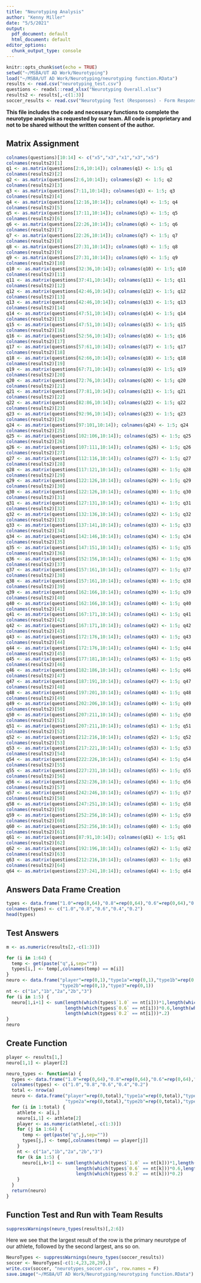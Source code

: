 ---
title: "Neurotyping Analysis"
author: "Kenny Miller"
date: "5/5/2021"
output:
  pdf_document: default
  html_document: default
editor_options:
  chunk_output_type: console
---

```{r setup, include=FALSE}
knitr::opts_chunk$set(echo = TRUE)
setwd("~/MSBA/UT AD Work/Neurotyping")
load("~/MSBA/UT AD Work/Neurotyping/neurotyping function.RData")
results <- read.csv("neurotyping_test.csv")
questions <- readxl::read_xlsx("Neurotyping Overall.xlsx")
results2 <- results[,-c(1:3)]
soccer_results <- read.csv("Neurotyping Test (Responses) - Form Responses 1.csv")
```

**This file includes the code and necessary functions to complete the neurotype analysis as requested by our team. All code is proprietary and not to be shared without the written consent of the author.**


## Matrix Assignment

```{r matrix creation, include=FALSE}
colnames(questions)[10:14] <- c("x5","x3","x1","x3","x5")
colnames(results2)[1]
q1 <- as.matrix(questions[2:6,10:14]); colnames(q1) <- 1:5; q1
colnames(results2)[2]
q2 <- as.matrix(questions[2:6,10:14]); colnames(q2) <- 1:5; q2
colnames(results2)[3]
q3 <- as.matrix(questions[7:11,10:14]); colnames(q3) <- 1:5; q3
colnames(results2)[4]
q4 <- as.matrix(questions[12:16,10:14]); colnames(q4) <- 1:5; q4
colnames(results2)[5]
q5 <- as.matrix(questions[17:11,10:14]); colnames(q5) <- 1:5; q5
colnames(results2)[6]
q6 <- as.matrix(questions[22:26,10:14]); colnames(q6) <- 1:5; q6
colnames(results2)[7]
q7 <- as.matrix(questions[22:26,10:14]); colnames(q7) <- 1:5; q7
colnames(results2)[8]
q8 <- as.matrix(questions[27:31,10:14]); colnames(q8) <- 1:5; q8
colnames(results2)[9]
q9 <- as.matrix(questions[27:31,10:14]); colnames(q9) <- 1:5; q9
colnames(results2)[10]
q10 <- as.matrix(questions[32:36,10:14]); colnames(q10) <- 1:5; q10
colnames(results2)[11]
q11 <- as.matrix(questions[37:41,10:14]); colnames(q11) <- 1:5; q11
colnames(results2)[12]
q12 <- as.matrix(questions[42:46,10:14]); colnames(q12) <- 1:5; q12
colnames(results2)[13]
q13 <- as.matrix(questions[42:46,10:14]); colnames(q13) <- 1:5; q13
colnames(results2)[14]
q14 <- as.matrix(questions[47:51,10:14]); colnames(q14) <- 1:5; q14
colnames(results2)[15]
q15 <- as.matrix(questions[47:51,10:14]); colnames(q15) <- 1:5; q15
colnames(results2)[16]
q16 <- as.matrix(questions[52:56,10:14]); colnames(q16) <- 1:5; q16
colnames(results2)[17]
q17 <- as.matrix(questions[57:61,10:14]); colnames(q17) <- 1:5; q17
colnames(results2)[18]
q18 <- as.matrix(questions[62:66,10:14]); colnames(q18) <- 1:5; q18
colnames(results2)[19]
q19 <- as.matrix(questions[67:71,10:14]); colnames(q19) <- 1:5; q19
colnames(results2)[20]
q20 <- as.matrix(questions[72:76,10:14]); colnames(q20) <- 1:5; q20
colnames(results2)[21]
q21 <- as.matrix(questions[77:81,10:14]); colnames(q21) <- 1:5; q21
colnames(results2)[22]
q22 <- as.matrix(questions[82:86,10:14]); colnames(q22) <- 1:5; q22
colnames(results2)[23]
q23 <- as.matrix(questions[92:96,10:14]); colnames(q23) <- 1:5; q23
colnames(results2)[24]
q24 <- as.matrix(questions[97:101,10:14]); colnames(q24) <- 1:5; q24
colnames(results2)[25]
q25 <- as.matrix(questions[102:106,10:14]); colnames(q25) <- 1:5; q25
colnames(results2)[26]
q26 <- as.matrix(questions[107:111,10:14]); colnames(q26) <- 1:5; q26
colnames(results2)[27]
q27 <- as.matrix(questions[112:116,10:14]); colnames(q27) <- 1:5; q27
colnames(results2)[28]
q28 <- as.matrix(questions[117:121,10:14]); colnames(q28) <- 1:5; q28
colnames(results2)[29]
q29 <- as.matrix(questions[122:126,10:14]); colnames(q29) <- 1:5; q29
colnames(results2)[30]
q30 <- as.matrix(questions[122:126,10:14]); colnames(q30) <- 1:5; q30
colnames(results2)[31]
q31 <- as.matrix(questions[127:131,10:14]); colnames(q31) <- 1:5; q31
colnames(results2)[32]
q32 <- as.matrix(questions[132:136,10:14]); colnames(q32) <- 1:5; q32
colnames(results2)[33]
q33 <- as.matrix(questions[137:141,10:14]); colnames(q33) <- 1:5; q33
colnames(results2)[34]
q34 <- as.matrix(questions[142:146,10:14]); colnames(q34) <- 1:5; q34
colnames(results2)[35]
q35 <- as.matrix(questions[147:151,10:14]); colnames(q35) <- 1:5; q35
colnames(results2)[36]
q36 <- as.matrix(questions[152:156,10:14]); colnames(q36) <- 1:5; q36
colnames(results2)[37]
q37 <- as.matrix(questions[157:161,10:14]); colnames(q37) <- 1:5; q37
colnames(results2)[38]
q38 <- as.matrix(questions[157:161,10:14]); colnames(q38) <- 1:5; q38
colnames(results2)[39]
q39 <- as.matrix(questions[162:166,10:14]); colnames(q39) <- 1:5; q39
colnames(results2)[40]
q40 <- as.matrix(questions[162:166,10:14]); colnames(q40) <- 1:5; q40
colnames(results2)[41]
q41 <- as.matrix(questions[167:171,10:14]); colnames(q41) <- 1:5; q41
colnames(results2)[42]
q42 <- as.matrix(questions[167:171,10:14]); colnames(q42) <- 1:5; q42
colnames(results2)[43]
q43 <- as.matrix(questions[172:176,10:14]); colnames(q43) <- 1:5; q43
colnames(results2)[44]
q44 <- as.matrix(questions[172:176,10:14]); colnames(q44) <- 1:5; q44
colnames(results2)[45]
q45 <- as.matrix(questions[177:181,10:14]); colnames(q45) <- 1:5; q45
colnames(results2)[46]
q46 <- as.matrix(questions[182:186,10:14]); colnames(q46) <- 1:5; q46
colnames(results2)[47]
q47 <- as.matrix(questions[187:191,10:14]); colnames(q47) <- 1:5; q47
colnames(results2)[48]
q48 <- as.matrix(questions[197:201,10:14]); colnames(q48) <- 1:5; q48
colnames(results2)[49]
q49 <- as.matrix(questions[202:206,10:14]); colnames(q49) <- 1:5; q49
colnames(results2)[50]
q50 <- as.matrix(questions[207:211,10:14]); colnames(q50) <- 1:5; q50
colnames(results2)[51]
q51 <- as.matrix(questions[207:211,10:14]); colnames(q51) <- 1:5; q51
colnames(results2)[52]
q52 <- as.matrix(questions[212:216,10:14]); colnames(q52) <- 1:5; q52
colnames(results2)[53]
q53 <- as.matrix(questions[217:221,10:14]); colnames(q53) <- 1:5; q53
colnames(results2)[54]
q54 <- as.matrix(questions[222:226,10:14]); colnames(q54) <- 1:5; q54
colnames(results2)[55]
q55 <- as.matrix(questions[227:231,10:14]); colnames(q55) <- 1:5; q55
colnames(results2)[56]
q56 <- as.matrix(questions[232:236,10:14]); colnames(q56) <- 1:5; q56
colnames(results2)[57]
q57 <- as.matrix(questions[242:246,10:14]); colnames(q57) <- 1:5; q57
colnames(results2)[58]
q58 <- as.matrix(questions[247:251,10:14]); colnames(q58) <- 1:5; q58
colnames(results2)[59]
q59 <- as.matrix(questions[252:256,10:14]); colnames(q59) <- 1:5; q59
colnames(results2)[60]
q60 <- as.matrix(questions[252:256,10:14]); colnames(q60) <- 1:5; q60
colnames(results2)[61]
q61 <- as.matrix(questions[87:91,10:14]); colnames(q61) <- 1:5; q61
colnames(results2)[62]
q62 <- as.matrix(questions[192:196,10:14]); colnames(q62) <- 1:5; q62
colnames(results2)[63]
q63 <- as.matrix(questions[212:216,10:14]); colnames(q63) <- 1:5; q63
colnames(results2)[64]
q64 <- as.matrix(questions[237:241,10:14]); colnames(q64) <- 1:5; q64
```

## Answers Data Frame Creation

```{r answers creation}
types <- data.frame("1.0"=rep(0,64),"0.8"=rep(0,64),"0.6"=rep(0,64),"0.4"=rep(0,64),"0.2"=rep(0,64))
colnames(types) <- c("1.0","0.8","0.6","0.4","0.2")
head(types)
```

## Test Answers

```{r testing}
m <- as.numeric(results[2,-c(1:3)])

for (i in 1:64) {
  temp <- get(paste("q",i,sep=""))
  types[i,] <- temp[,colnames(temp) == m[i]]
}
neuro <- data.frame("player"=rep(0,1),"type1a"=rep(0,1),"type1b"=rep(0,1),"type2a"=rep(0,1),
                    "type2b"=rep(0,1),"type3"=rep(0,1))
nt <- c("1a","1b","2a","2b","3")
for (i in 1:5) {
  neuro[1,i+1] <- sum(length(which(types$`1.0` == nt[i]))*1,length(which(types$`0.8` == nt[i]))*0.8,
                      length(which(types$`0.6` == nt[i]))*0.6,length(which(types$`0.4` == nt[i]))*0.4,
                      length(which(types$`0.2` == nt[i]))*.2)
}
neuro
```

## Create Function

```{r function}
player <- results[1,]
neuro[1,1] <- player[2]

neuro_types <- function(a) {
  types <- data.frame("1.0"=rep(0,64),"0.8"=rep(0,64),"0.6"=rep(0,64),"0.4"=rep(0,64),"0.2"=rep(0,64))
  colnames(types) <- c("1.0","0.8","0.6","0.4","0.2")
  total <- nrow(a)
  neuro <- data.frame("player"=rep(0,total),"type1a"=rep(0,total),"type1b"=rep(0,total),
                      "type2a"=rep(0,total),"type2b"=rep(0,total),"type3"=rep(0,total))
  for (i in 1:total) {
    athlete <- a[i,]
    neuro[i,1] <- athlete[2]
    player <- as.numeric(athlete[,-c(1:3)])
    for (j in 1:64) {
      temp <- get(paste("q",j,sep=""))
      types[j,] <- temp[,colnames(temp) == player[j]]
    }
    nt <- c("1a","1b","2a","2b","3")
    for (k in 1:5) {
      neuro[i,k+1] <- sum(length(which(types$`1.0` == nt[k]))*1,length(which(types$`0.8` == nt[k]))*0.8,
                          length(which(types$`0.6` == nt[k]))*0.6,length(which(types$`0.4` == nt[k]))*0.4,
                          length(which(types$`0.2` == nt[k]))*0.2)
    }
  }
  return(neuro)
}
```

## Function Test and Run with Team Results

```{r run with test data}
suppressWarnings(neuro_types(results)[,2:6])
```

Here we see that the largest result of the row is the primary neurotype of our athlete, followed by the second largest, ans so on.

```{r run with team data, include=FALSE}
NeuroTypes <- suppressWarnings(neuro_types(soccer_results))
soccer <- NeuroTypes[-c(1:4,23,28,29),]
write.csv(soccer, "neurotypes_soccer.csv", row.names = F)
save.image("~/MSBA/UT AD Work/Neurotyping/neurotyping function.RData")
```



